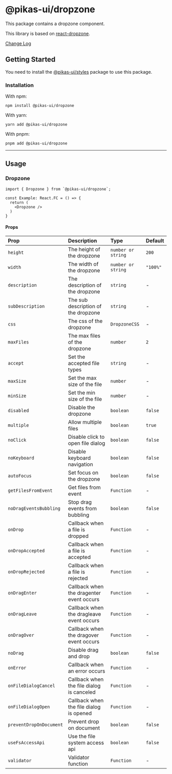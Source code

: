 

<NextSeo title="Dropzone" />

# @pikas-ui/dropzone

This package contains a dropzone component.

This library is based on [react-dropzone](https://react-dropzone.js.org).

<a href="https://github.com/Achaak/pikas/blob/main/packages/ui/dropzone/CHANGELOG.md">
  Change Log
</a>

## Getting Started

You need to install the <a href={stylesLink}>@pikas-ui/styles</a> package to use this package.

### Installation

With npm:

```
npm install @pikas-ui/dropzone
```

With yarn:

```
yarn add @pikas-ui/dropzone
```

With pnpm:

```
pnpm add @pikas-ui/dropzone
```

---

## Usage

### Dropzone

<DropzoneExample />

```tsx
import { Dropzone } from `@pikas-ui/dropzone`;

const Example: React.FC = () => {
  return (
    <Dropzone />
  )
}
```

#### Props

| Prop                    | Description                               | Type               | Default  |
| :---------------------- | :---------------------------------------- | :----------------- | :------- |
| `height`                | The height of the dropzone                | `number or string` | `200`    |
| `width`                 | The width of the dropzone                 | `number or string` | `"100%"` |
| `description`           | The description of the dropzone           | `string`           | -        |
| `subDescription`        | The sub description of the dropzone       | `string`           | -        |
| `css`                   | The css of the dropzone                   | `DropzoneCSS`      | -        |
| `maxFiles`              | The max files of the dropzone             | `number`           | `2`      |
| `accept`                | Set the accepted file types               | `string`           | -        |
| `maxSize`               | Set the max size of the file              | `number`           | -        |
| `minSize`               | Set the min size of the file              | `number`           | -        |
| `disabled`              | Disable the dropzone                      | `boolean`          | `false`  |
| `multiple`              | Allow multiple files                      | `boolean`          | `true`   |
| `noClick`               | Disable click to open file dialog         | `boolean`          | `false`  |
| `noKeyboard`            | Disable keyboard navigation               | `boolean`          | `false`  |
| `autoFocus`             | Set focus on the dropzone                 | `boolean`          | `false`  |
| `getFilesFromEvent`     | Get files from event                      | `Function`         | -        |
| `noDragEventsBubbling`  | Stop drag events from bubbling            | `boolean`          | `false`  |
| `onDrop`                | Callback when a file is dropped           | `Function`         | -        |
| `onDropAccepted`        | Callback when a file is accepted          | `Function`         | -        |
| `onDropRejected`        | Callback when a file is rejected          | `Function`         | -        |
| `onDragEnter`           | Callback when the dragenter event occurs  | `Function`         | -        |
| `onDragLeave`           | Callback when the dragleave event occurs  | `Function`         | -        |
| `onDragOver`            | Callback when the dragover event occurs   | `Function`         | -        |
| `noDrag`                | Disable drag and drop                     | `boolean`          | `false`  |
| `onError`               | Callback when an error occurs             | `Function`         | -        |
| `onFileDialogCancel`    | Callback when the file dialog is canceled | `Function`         | -        |
| `onFileDialogOpen`      | Callback when the file dialog is opened   | `Function`         | -        |
| `preventDropOnDocument` | Prevent drop on document                  | `boolean`          | `false`  |
| `useFsAccessApi`        | Use the file system access api            | `boolean`          | `false`  |
| `validator`             | Validator function                        | `Function`         | -        |

